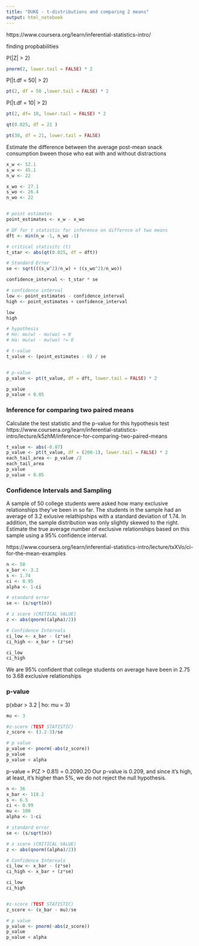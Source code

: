 ```yaml
---
title: "DUKE - t-distributions and comparing 2 means"
output: html_notebook
---
```


https://www.coursera.org/learn/inferential-statistics-intro/


finding propbabilities

P(|Z| > 2)
```r
pnorm(2, lower.tail = FALSE) * 2
```
P(|t.df = 50| > 2)
```r
pt(2, df = 50 ,lower.tail = FALSE) * 2
```
P(|t.df = 10| > 2) 

```r
pt(2, df= 10, lower.tail = FALSE) * 2
```


```r
qt(0.025, df = 21 )
```


```r
pt(30, df = 21, lower.tail = FALSE)
```

Estimate the difference between the average post-mean snack consumption bween those who eat with and without distractions

```r
x_w <- 52.1
s_w <- 45.1
n_w <- 22

x_wo <- 27.1
s_wo <- 26.4
n_wo <- 22


# point estimates
point_estimates <- x_w - x_wo

# DF for t statistic for inference on differnce of two means
dft <- min(n_w -1, n_wo -1)

# critical statisitc (t)
t_star <- abs(qt(0.025, df = dft))

# Standard Error
se <- sqrt(((s_w^2)/n_w) + ((s_wo^2)/n_wo))

confidence_interval <- t_star * se

# confidence interval
low <- point_estimates - confidence_interval
high <- point_estimates + confidence_interval

low
high

```


```r

# hypothesis
# Ho: mu(w) - mu(wo) = 0
# Ha: mu(w) - mu(wo) != 0

# t-value
t_value <- (point_estimates - 0) / se


# p-value
p_value <- pt(t_value, df = dft, lower.tail = FALSE) * 2

p_value
p_value < 0.05


```

### Inference for comparing two paired means

Calculate the test statistic and the p-value for this hypothesis test
https://www.coursera.org/learn/inferential-statistics-intro/lecture/k5zhM/inference-for-comparing-two-paired-means

```r
t_value <- abs(-0.87)
p_value <- pt(t_value, df = (200-1), lower.tail = FALSE) * 2
each_tail_area <- p_value /2
each_tail_area
p_value
p_value < 0.05
```

### Confidence Intervals and Sampling
A sample of 50 college students were asked how many exclusive relationships they've been in so far. The students in the sample had an average of 3.2 exlusive relathipships with a standard deviation of 1.74. In addition, the sample distribution was only slightly skewed to the right. Estimate the true average number of exclusive relationships based on this sample using a 95% confidence interval.

https://www.coursera.org/learn/inferential-statistics-intro/lecture/txXVo/ci-for-the-mean-examples

```r
n <- 50
x_bar <- 3.2
s <- 1.74
ci <- 0.95
alpha <- 1-ci

# standard error
se <- (s/sqrt(n))

# z score (CRITICAL VALUE)
z <- abs(qnorm((alpha)/2))

# Confidence Intervals
ci_low <- x_bar - (z*se)
ci_high <- x_bar + (z*se)

ci_low
ci_high
```

We are 95% confident that college students on average have been in 2.75 to 3.68 exclusive relationships

### p-value
p(xbar > 3.2 | ho: mu = 3)
```r
mu <- 3

#z-score (TEST STATISTIC)
z_score <- (3.2-3)/se

# p value
p_value <- pnorm(-abs(z_score))
p_value
p_value < alpha

```
p-value = P(Z > 0.81) = 0.2090.20
Our p-value is 0.209, and since it's high, at least, it's higher than 5%, we do not reject the null hypothesis.


```r
n <- 36
x_bar <- 118.2
s <- 6.5
ci <- 0.99
mu <- 100
alpha <- 1-ci

# standard error
se <- (s/sqrt(n))

# z score (CRITICAL VALUE)
z <- abs(qnorm((alpha)/2))

# Confidence Intervals
ci_low <- x_bar - (z*se)
ci_high <- x_bar + (z*se)

ci_low
ci_high


#z-score (TEST STATISTIC)
z_score <- (x_bar - mu)/se

# p value
p_value <- pnorm(-abs(z_score))
p_value
p_value < alpha
```
